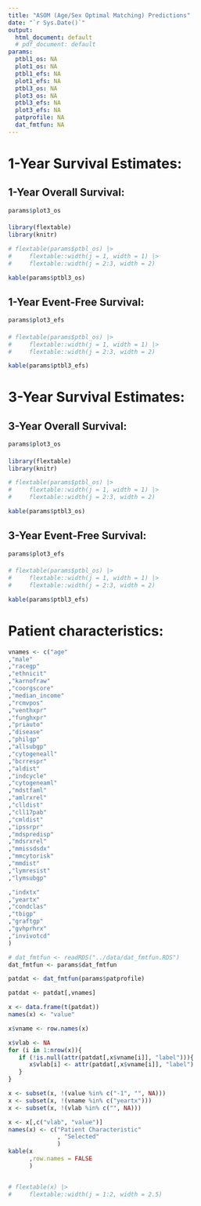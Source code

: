 ---
title: "ASOM (Age/Sex Optimal Matching) Predictions"
date: "`r Sys.Date()`"
output:
  html_document: default
  # pdf_document: default
params:
  ptbl1_os: NA
  plot1_os: NA
  ptbl1_efs: NA
  plot1_efs: NA
  ptbl3_os: NA
  plot3_os: NA
  ptbl3_efs: NA
  plot3_efs: NA
  patprofile: NA
  dat_fmtfun: NA
---

# 1-Year Survival Estimates:

## 1-Year Overall Survival:

```{r echo = FALSE}

params$plot3_os

```

####

```{r echo = FALSE}

library(flextable)
library(knitr)

# flextable(params$ptbl_os) |>
#     flextable::width(j = 1, width = 1) |>
#     flextable::width(j = 2:3, width = 2)

kable(params$ptbl3_os)

```


####

## 1-Year Event-Free Survival:

```{r echo = FALSE}

params$plot3_efs

```

####

```{r echo = FALSE}

# flextable(params$ptbl_os) |>
#     flextable::width(j = 1, width = 1) |>
#     flextable::width(j = 2:3, width = 2)

kable(params$ptbl3_efs)

```

####

# 3-Year Survival Estimates:

## 3-Year Overall Survival:

```{r echo = FALSE}

params$plot3_os

```

####

```{r echo = FALSE}

library(flextable)
library(knitr)

# flextable(params$ptbl_os) |>
#     flextable::width(j = 1, width = 1) |>
#     flextable::width(j = 2:3, width = 2)

kable(params$ptbl3_os)

```


####

## 3-Year Event-Free Survival:

```{r echo = FALSE}

params$plot3_efs

```

####

```{r echo = FALSE}

# flextable(params$ptbl_os) |>
#     flextable::width(j = 1, width = 1) |>
#     flextable::width(j = 2:3, width = 2)

kable(params$ptbl3_efs)

```

#### 

# Patient characteristics:

```{r echo = FALSE}

vnames <- c("age"
,"male"
,"racegp"
,"ethnicit"
,"karnofraw"
,"coorgscore"
,"median_income"
,"rcmvpos"
,"venthxpr"
,"funghxpr"
,"priauto"
,"disease"
,"philgp"
,"allsubgp"
,"cytogeneall"
,"bcrrespr"
,"aldist"
,"indcycle"
,"cytogeneaml"
,"mdstfaml"
,"amlrxrel"
,"clldist"
,"cll17pab"
,"cmldist"
,"ipssrpr"
,"mdspredisp"
,"mdsrxrel"
,"mmissdsdx"
,"mmcytorisk"
,"mmdist"
,"lymresist"
,"lymsubgp"

,"indxtx"
,"yeartx"
,"condclas"
,"tbigp"
,"graftgp"
,"gvhprhrx"
,"invivotcd"
)


```

```{r echo = FALSE}

# dat_fmtfun <- readRDS("../data/dat_fmtfun.RDS")
dat_fmtfun <- params$dat_fmtfun

patdat <- dat_fmtfun(params$patprofile)

patdat <- patdat[,vnames]

x <- data.frame(t(patdat))
names(x) <- "value"

x$vname <- row.names(x)

x$vlab <- NA
for (i in 1:nrow(x)){
   if (!is.null(attr(patdat[,x$vname[i]], "label"))){
      x$vlab[i] <- attr(patdat[,x$vname[i]], "label")
   }
}

x <- subset(x, !(value %in% c("-1", "", NA)))
x <- subset(x, !(vname %in% c("yeartx")))
x <- subset(x, !(vlab %in% c("", NA)))

x <- x[,c("vlab", "value")]
names(x) <- c("Patient Characteristic"
              , "Selected"
              )
kable(x
      ,row.names = FALSE
      )


# flextable(x) |>
#     flextable::width(j = 1:2, width = 2.5) 

```


